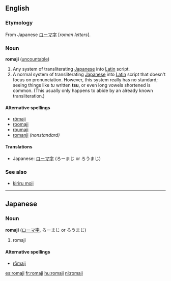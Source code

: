 {{wikipedia}}
==English==

===Etymology===
From Japanese [[ローマ字]] [''roman letters''].

===Noun===
'''romaji''' ([[uncountable]])

# Any system of transliterating [[Japanese]] into [[Latin]] script.
# A normal system of transliterating [[Japanese]] into [[Latin]] script that doesn't focus on pronunciation. However, this system really has no standard; seeing things like ''tu'' written '''tsu''', or even long vowels shortened is common. (This usually only happens to abide by an already known transliteration.)

====Alternative spellings====
*[[rōmaji]]
*[[roomaji]]
*[[roumaji]]
*[[romanji]] ''(nonstandard)''

====Translations====
*Japanese: [[ローマ字]] (ろーまじ or ろうまじ)

===See also===
*[[kiriru moji]]

----

==Japanese==

===Noun===
'''romaji''' ([[ローマ字]], ろーまじ or ろうまじ)

# romaji

====Alternative spellings====
*[[rōmaji]]

[[es:romaji]]
[[fr:romaji]]
[[hu:romaji]]
[[nl:romaji]]